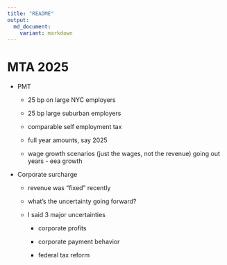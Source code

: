 ```yaml
---
title: "README"
output:
  md_document:
    variant: markdown
---
```


# MTA 2025

<!-- rmarkdown::render("README.Rmd", output_format = "md_document", output_file = "README.md") -->

-   PMT

    -   25 bp on large NYC employers

    -   25 bp large suburban employers

    -   comparable self employment tax

    -   full year amounts, say 2025

    -   wage growth scenarios (just the wages, not the revenue) going out years - eea growth

-   Corporate surcharge

    -   revenue was "fixed" recently

    -   what's the uncertainty going forward?

    -   I said 3 major uncertainties

        -   corporate profits

        -   corporate payment behavior

        -   federal tax reform
